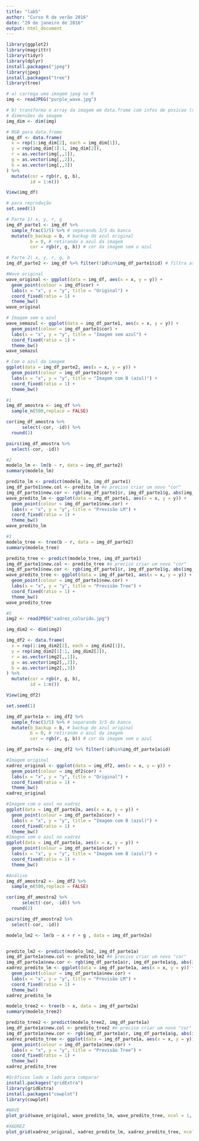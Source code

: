 ```yaml
---
title: "lab5"
author: "Curso R de verão 2016"
date: "29 de janeiro de 2016"
output: html_document
---
```

```r
library(ggplot2)
library(magrittr)
library(tidyr)
library(dplyr)
install.packages("jpeg")
library(jpeg)
install.packages("tree")
library(tree)
```

```r
# a) carrega uma imagem jpeg no R 
img <- readJPEG("purple_wave.jpg")

# b) transforma o array da imagem em data.frame com infos de posicao (x,y) e cor (r,g,b)
# dimensões da imagem
img_dim <- dim(img)

# RGB para data.frame
img_df <- data.frame(
  x = rep(1:img_dim[2], each = img_dim[1]),
  y = rep(img_dim[1]:1, img_dim[2]),
  r = as.vector(img[,,1]),
  g = as.vector(img[,,2]),
  b = as.vector(img[,,3])
) %>%
  mutate(cor = rgb(r, g, b),
         id = 1:n())

View(img_df)
```

```r
# para reprodução
set.seed(1) 

# Parte 1) x, y, r, g
img_df_parte1 <- img_df %>% 
  sample_frac(3/5) %>% # separando 3/5 do banco
  mutate(b_backup = b, # backup do azul original
         b = 0, # retirando o azul da imagem
         cor = rgb(r, g, b)) # cor da imagem sem o azul

# Parte 2) x, y, r, g, b
img_df_parte2 <- img_df %>% filter(!id%in%img_df_parte1$id) # filtra as linhas que estão na Parte 1
```

```r
#Wave original
wave_original <- ggplot(data = img_df, aes(x = x, y = y)) + 
  geom_point(colour = img_df$cor) +
  labs(x = "x", y = "y", title = "Original") +
  coord_fixed(ratio = 1) +
  theme_bw()
wave_original
```

```r
# Imagem sem o azul
wave_semazul <- ggplot(data = img_df_parte1, aes(x = x, y = y)) + 
  geom_point(colour = img_df_parte1$cor) +
  labs(x = "x", y = "y", title = "Imagem sem azul") +
  coord_fixed(ratio = 1) +
  theme_bw()
wave_semazul
```

```r
# Com o azul da imagem
ggplot(data = img_df_parte2, aes(x = x, y = y)) + 
  geom_point(colour = img_df_parte2$cor) +
  labs(x = "x", y = "y", title = "Imagem com B (azul)") +
  coord_fixed(ratio = 1) +
  theme_bw()
```

```r
#1
img_df_amostra <- img_df %>% 
  sample_n(500,replace = FALSE)

cor(img_df_amostra %>% 
      select(-cor, -id)) %>% 
  round(2)

pairs(img_df_amostra %>%
  select(-cor, -id))
```

```r
#2
modelo_lm <- lm(b ~ r, data = img_df_parte2)
summary(modelo_lm)

predito_lm <- predict(modelo_lm, img_df_parte1)
img_df_parte1$new.col <- predito_lm #é preciso criar um novo "cor"
img_df_parte1$new.cor <- rgb(img_df_parte1$r, img_df_parte1$g, abs(img_df_parte1$new.col)) #transformando os números em positivos
wave_predito_lm <- ggplot(data = img_df_parte1, aes(x = x, y = y)) + 
  geom_point(colour = img_df_parte1$new.cor) +
  labs(x = "x", y = "y", title = "Previsão LM") +
  coord_fixed(ratio = 1) +
  theme_bw()
wave_predito_lm
```

```r
#3
modelo_tree <- tree(b ~ r, data = img_df_parte2)
summary(modelo_tree)

predito_tree <- predict(modelo_tree, img_df_parte1)
img_df_parte1$new.col <- predito_tree #é preciso criar um novo "cor"
img_df_parte1$new.cor <- rgb(img_df_parte1$r, img_df_parte1$g, abs(img_df_parte1$new.col)) #transformando os números em positivos
wave_predito_tree <- ggplot(data = img_df_parte1, aes(x = x, y = y)) + 
  geom_point(colour = img_df_parte1$new.cor) +
  labs(x = "x", y = "y", title = "Previsão Tree") +
  coord_fixed(ratio = 1) +
  theme_bw()
wave_predito_tree
```

```r
#5
img2 <- readJPEG("xadrez_colorido.jpg")

img_dim2 <- dim(img2)

img_df2 <- data.frame(
  x = rep(1:img_dim2[2], each = img_dim2[1]),
  y = rep(img_dim2[1]:1, img_dim2[2]),
  r = as.vector(img2[,,1]),
  g = as.vector(img2[,,2]),
  b = as.vector(img2[,,3])
) %>%
  mutate(cor = rgb(r, g, b),
         id = 1:n())

View(img_df2)

set.seed(1)

img_df_parte1a <- img_df2 %>% 
  sample_frac(3/5) %>% # separando 3/5 do banco
  mutate(b_backup = b, # backup do azul original
         b = 0, # retirando o azul da imagem
         cor = rgb(r, g, b)) # cor da imagem sem o azul

img_df_parte2a <- img_df2 %>% filter(!id%in%img_df_parte1a$id)

#Imagem original
xadrez_original <- ggplot(data = img_df2, aes(x = x, y = y)) + 
  geom_point(colour = img_df2$cor) +
  labs(x = "x", y = "y", title = "Original") +
  coord_fixed(ratio = 1) +
  theme_bw()
xadrez_original

#Imagem com o azul no xadrez
ggplot(data = img_df_parte2a, aes(x = x, y = y)) + 
  geom_point(colour = img_df_parte2a$cor) +
  labs(x = "x", y = "y", title = "Imagem com B (azul)") +
  coord_fixed(ratio = 1) +
  theme_bw()
#Imagem sem o azul no xadrez
ggplot(data = img_df_parte1a, aes(x = x, y = y)) + 
  geom_point(colour = img_df_parte1a$cor) +
  labs(x = "x", y = "y", title = "Imagem sem B (azul)") +
  coord_fixed(ratio = 1) +
  theme_bw()

#Análise
img_df_amostra2 <- img_df2 %>% 
  sample_n(500,replace = FALSE)

cor(img_df_amostra2 %>% 
      select(-cor, -id)) %>% 
  round(2)

pairs(img_df_amostra2 %>%
  select(-cor, -id))

modelo_lm2 <- lm(b ~ x + r + g , data = img_df_parte2a)


predito_lm2 <- predict(modelo_lm2, img_df_parte1a)
img_df_parte1a$new.col <- predito_lm2 #é preciso criar um novo "cor"
img_df_parte1a$new.cor <- rgb(img_df_parte1a$r, img_df_parte1a$g, abs(img_df_parte1a$new.col)) #transformando os números em positivos
xadrez_predito_lm <- ggplot(data = img_df_parte1a, aes(x = x, y = y)) + 
  geom_point(colour = img_df_parte1a$new.cor) +
  labs(x = "x", y = "y", title = "Previsão LM") +
  coord_fixed(ratio = 1) +
  theme_bw()
xadrez_predito_lm

modelo_tree2 <- tree(b ~ x, data = img_df_parte2a)
summary(modelo_tree2)

predito_tree2 <- predict(modelo_tree2, img_df_parte1a)
img_df_parte1a$new.col <- predito_tree2 #é preciso criar um novo "cor"
img_df_parte1a$new.cor <- rgb(img_df_parte1a$r, img_df_parte1a$g, abs(img_df_parte1a$new.col)) #transformando os números em positivos
xadrez_predito_tree <- ggplot(data = img_df_parte1a, aes(x = x, y = y)) + 
  geom_point(colour = img_df_parte1a$new.cor) +
  labs(x = "x", y = "y", title = "Previsão Tree") +
  coord_fixed(ratio = 1) +
  theme_bw()
xadrez_predito_tree
```

```r
#Gráficos lado a lado para comparar
install.packages("gridExtra")
library(gridExtra)
install.packages("cowplot")
library(cowplot)

#WAVE
plot_grid(wave_original, wave_predito_lm, wave_predito_tree, ncol = 1, nrow = 3)

#XADREZ
plot_grid(xadrez_original, xadrez_predito_lm, xadrez_predito_tree, ncol = 1, nrow = 3)
```

